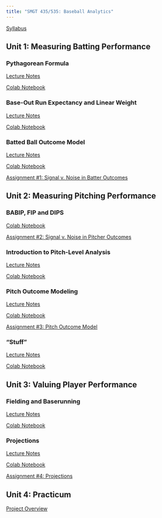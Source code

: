```yaml
---
title: "SMGT 435/535: Baseball Analytics"
---
```


[Syllabus](syllabus/latest.pdf){target=_blank}


## Unit 1: Measuring Batting Performance

### Pythagorean Formula

[Lecture Notes](lecture/pythagorean_formula.pdf){target=_blank}

[Colab Notebook](https://colab.research.google.com/drive/1iBKnJEVVIAOls98L7O2gDlZJyTD2GLDF){target=_blank}

### Base-Out Run Expectancy and Linear Weight

[Lecture Notes](lecture/run_expectancy.pdf){target=_blank}

[Colab Notebook](https://colab.research.google.com/drive/1ssbGKZM41kLR76-iLukm64DaSRpzrkwD){target="blank"}

### Batted Ball Outcome Model

[Lecture Notes](lecture/batted_ball_outcome_model.pdf){target=_blank}

[Colab Notebook](https://colab.research.google.com/drive/1DdBF-D_Pl3fzg0xgsEGtKBTPVj-9pV9g){target=_blank}

[Assignment #1: Signal v. Noise in Batter Outcomes](assignment/batter_outcomes.pdf){target=_blank}


## Unit 2: Measuring Pitching Performance

### BABIP, FIP and DIPS

[Colab Notebook](https://colab.research.google.com/drive/1cd-KnI2VcNlG6fgDPQQi41Id_ZxCVyRT){target=_blank}

[Assignment #2: Signal v. Noise in Pitcher Outcomes](assignment/pitcher_outcomes.pdf){target=_blank}

### Introduction to Pitch-Level Analysis

[Lecture Notes](lecture/pitch_level_analysis.pdf){target=_blank}

[Colab Notebook](https://colab.research.google.com/drive/1oR82uQxRAETizWOkJJFkt2M2EUyr2nH-){target=_blank}

### Pitch Outcome Modeling

[Lecture Notes](lecture/pitch_outcome_modeling.pdf){target=_blank}

[Colab Notebook](https://colab.research.google.com/drive/1zcZqQ1Vc-ilIieTaNdHFMV0njffBRzBm){target=_blank}

[Assignment #3: Pitch Outcome Model](assignment/pitch_outcome_model.pdf){target=_blank}

### "Stuff"

[Lecture Notes](lecture/stuff.pdf){target=_blank}

[Colab Notebook](https://colab.research.google.com/drive/1X67kiqAVAFImx3VIxFH-1MvJ6TSQ83KC){target=_blank}


## Unit 3: Valuing Player Performance

### Fielding and Baserunning

[Lecture Notes](lecture/fielding_baserunning.pdf){target=_blank}

[Colab Notebook](https://colab.research.google.com/drive/1tyAWCmhTgQi7AC8hIXYF7NOsoqxTKoTY){target=_blank}

### Projections

[Lecture Notes](lecture/projections.pdf){target=_blank}

[Colab Notebook](https://colab.research.google.com/drive/1xQSwzqo8McwjJDa1VBdV7Ri8GjrFAGtA){target=_blank}

[Assignment #4: Projections](assignment/projections.pdf){target=_blank}

## Unit 4: Practicum

[Project Overview](assignment/project.pdf){target=_blank}
